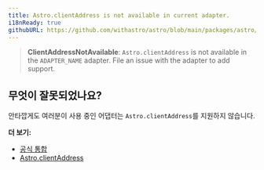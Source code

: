 ```yaml
---
title: Astro.clientAddress is not available in current adapter.
i18nReady: true
githubURL: https://github.com/withastro/astro/blob/main/packages/astro/src/core/errors/errors-data.ts
---
```


> **ClientAddressNotAvailable**: `Astro.clientAddress` is not available in the `ADAPTER_NAME` adapter. File an issue with the adapter to add support.

## 무엇이 잘못되었나요?

안타깝게도 여러분이 사용 중인 어댑터는 `Astro.clientAddress`를 지원하지 않습니다.

**더 보기:**

-  [공식 통합](/ko/guides/integrations-guide/#공식-통합)
-  [Astro.clientAddress](/ko/reference/api-reference/#astroclientaddress)